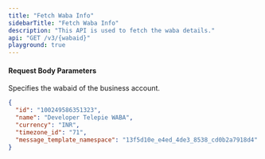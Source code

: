```yaml
---
title: "Fetch Waba Info"
sidebarTitle: "Fetch Waba Info"
description: "This API is used to fetch the waba details."
api: "GET /v3/{wabaid}"
playground: true
---
```


#### Request Body Parameters

<ParamField path="wabaid" type="string" required>
  Specifies the wabaid of the business account.
</ParamField>

<CodeGroup>

```json SampleResponse.json
{
  "id": "100249586351323",
  "name": "Developer Telepie WABA",
  "currency": "INR",
  "timezone_id": "71",
  "message_template_namespace": "13f5d10e_e4ed_4de3_8538_cd0b2a7918d4"
}
```

</CodeGroup>
